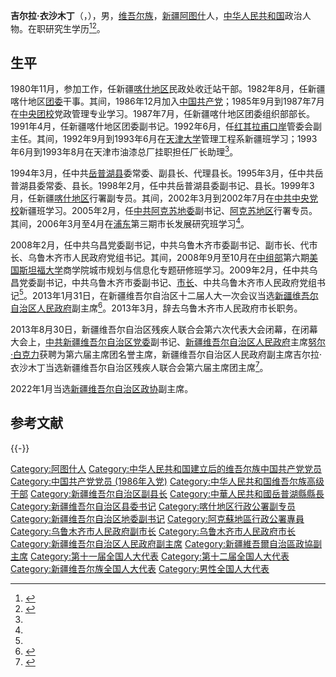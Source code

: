 '''吉尔拉·衣沙木丁'''（{{lang-ug|جەرۇللاھ ھېسامىدىن|Jërullah Hesamidin}}，{{bd|1962年|6月|||catIdx=J吉}}），男，[[维吾尔族|维吾尔族]]，[[新疆维吾尔自治区|新疆]][[阿图什市|阿图什]]人，[[中华人民共和国|中华人民共和国]]政治人物。在职研究生学历<ref name="zgjjw">{{Cite web|title=吉尔拉·衣沙木丁简历|url=http://district.ce.cn/zt/rwk/sf/xj/rs/201206/01/t20120601_1268946.shtml|access-date=2014-05-16|date=2012-06-14|work=中国经济网|archive-url=https://web.archive.org/web/20160304203911/http://district.ce.cn/zt/rwk/sf/xj/rs/201206/01/t20120601_1268946.shtml|archive-date=2016-03-04|dead-url=no}}</ref><ref name="rmw">{{Cite web|title=吉尔拉·衣沙木丁当选乌鲁木齐市长|url=http://politics.people.com.cn/GB/41223/8780427.html|access-date=2009-07-08|date=2009-02-10|work=人民网|archive-url=https://web.archive.org/web/20160304090402/http://politics.people.com.cn/GB/41223/8780427.html|archive-date=2016-03-04|dead-url=no}}</ref>。

== 生平 ==
1980年11月，参加工作，任新疆[[喀什地区|喀什地区]]民政处收迁站干部。1982年8月，任新疆喀什地区[[中国共青团|团委]]干事。其间，1986年12月加入[[中国共产党|中国共产党]]；1985年9月到1987年7月在[[中国共产主义青年团中央团校|中央团校]]党政管理专业学习。1987年7月，任新疆喀什地区团委组织部部长。1991年4月，任新疆喀什地区团委副书记。1992年6月，任[[红其拉甫口岸|红其拉甫口岸]]管委会副主任。其间，1992年9月到1993年6月在[[天津大学|天津大学]]管理工程系新疆班学习；1993年6月到1993年8月在天津市油漆总厂挂职担任厂长助理<ref name="zgjjw" />。

1994年3月，任中共[[岳普湖县|岳普湖县]]委常委、副县长、代理县长。1995年3月，任中共岳普湖县委常委、县长。1998年2月，任中共岳普湖县委副书记、县长。1999年3月，任新疆[[喀什地区|喀什地区]]行署副专员。其间，2002年3月到2002年7月在[[中共中央党校|中共中央党校]]新疆班学习。2005年2月，任[[中共阿克苏地委|中共阿克苏地委]]副书记、[[阿克苏地区|阿克苏地区]]行署专员。其间，2006年3月至4月在[[浦东新区|浦东]]第三期市长发展研究班学习<ref name="zgjjw" />。

2008年2月，任中共乌昌党委副书记，中共乌鲁木齐市委副书记、副市长、代市长、乌鲁木齐市人民政府党组书记。其间，2008年9月至10月在[[中组部|中组部]]第六期[[美国|美国]][[斯坦福大学|斯坦福大学]]商学院城市规划与信息化专题研修班学习。2009年2月，任中共乌昌党委副书记，中共乌鲁木齐市委副书记、[[乌鲁木齐市市长列表|市长]]、中共乌鲁木齐市人民政府党组书记<ref name="zgjjw" />。2013年1月31日，在新疆维吾尔自治区十二届人大一次会议当选[[新疆维吾尔自治区人民政府|新疆维吾尔自治区人民政府]]副主席<ref>{{Cite web|title=吉尔拉·衣沙木丁、马敖·赛依提哈木扎新任新疆副主席|url=http://district.ce.cn/newarea/sddy/201302/02/t20130202_24089324.shtml|access-date=2014-05-28|date=2013-02-02|work=中国经济网|archive-url=https://web.archive.org/web/20160304210746/http://district.ce.cn/newarea/sddy/201302/02/t20130202_24089324.shtml|archive-date=2016-03-04|dead-url=no}}</ref>。2013年3月，辞去乌鲁木齐市人民政府市长职务。

2013年8月30日，新疆维吾尔自治区残疾人联合会第六次代表大会闭幕，在闭幕大会上，[[中国共产党新疆维吾尔自治区委员会|中共新疆维吾尔自治区党委]]副书记、[[新疆维吾尔自治区人民政府|新疆维吾尔自治区人民政府]]主席[[努尔·白克力|努尔·白克力]]获聘为第六届主席团名誉主席，新疆维吾尔自治区人民政府副主席吉尔拉·衣沙木丁当选新疆维吾尔自治区残疾人联合会第六届主席团主席<ref>{{Cite web|title=吉尔拉.衣沙木丁当选新疆维吾尔自治区残联主席|url=http://roll.sohu.com/20130905/n385963578.shtml|access-date=2014-05-28|date=2013-09-05|work=搜狐|archive-url=https://web.archive.org/web/20160304203007/http://roll.sohu.com/20130905/n385963578.shtml|archive-date=2016-03-04|dead-url=no}}</ref>。

2022年1月当选[[中国人民政治协商会议新疆维吾尔自治区委员会|新疆维吾尔自治区政协]]副主席。

== 参考文献 ==
{{Reflist|30em}}

{{-}}
{{start box}}
{{s-gov|prc}}
{{s-before|[[乃依木·亚森|乃依木·亚森]]}}
{{s-title|[[乌鲁木齐市人民政府|乌鲁木齐市人民政府]]市长|2008年2月－2013年3月<br /><small>（至2009年2月为代理）</small>}}
{{s-after|[[伊力哈木·沙比尔|伊力哈木·沙比尔]]}}
{{end box}}

{{新疆维吾尔自治区领导人}}
{{乌鲁木齐市市长}}
{{维吾尔族高级干部}}

{{Authority control}}
{{DEFAULTSORT:E衣沙木丁}}
[[Category:阿图什人|Category:阿图什人]]
[[Category:中华人民共和国建立后的维吾尔族中国共产党党员|Category:中华人民共和国建立后的维吾尔族中国共产党党员]]
[[Category:中国共产党党员_(1986年入党)|Category:中国共产党党员 (1986年入党)]]
[[Category:中华人民共和国维吾尔族高级干部|Category:中华人民共和国维吾尔族高级干部]]
[[Category:新疆维吾尔自治区副县长|Category:新疆维吾尔自治区副县长]]
[[Category:中華人民共和國岳普湖縣縣長|Category:中華人民共和國岳普湖縣縣長]]
[[Category:新疆维吾尔自治区县委书记|Category:新疆维吾尔自治区县委书记]]
[[Category:喀什地区行政公署副专员|Category:喀什地区行政公署副专员]]
[[Category:新疆维吾尔自治区地委副书记|Category:新疆维吾尔自治区地委副书记]]
[[Category:阿克蘇地區行政公署專員|Category:阿克蘇地區行政公署專員]]
[[Category:乌鲁木齐市人民政府副市长|Category:乌鲁木齐市人民政府副市长]]
[[Category:乌鲁木齐市人民政府市长|Category:乌鲁木齐市人民政府市长]]
[[Category:新疆维吾尔自治区人民政府副主席|Category:新疆维吾尔自治区人民政府副主席]]
[[Category:新疆維吾爾自治區政協副主席|Category:新疆維吾爾自治區政協副主席]]
[[Category:第十一届全国人大代表|Category:第十一届全国人大代表]]
[[Category:第十二届全国人大代表|Category:第十二届全国人大代表]]
[[Category:新疆维吾尔族全国人大代表|Category:新疆维吾尔族全国人大代表]]
[[Category:男性全国人大代表|Category:男性全国人大代表]]